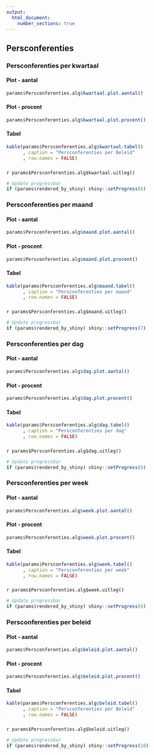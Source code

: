 ```yaml
---
output: 
  html_document:
    number_sections: true
---
```


## Persconferenties
### Persconferenties per kwartaal {.tabset .tabset-fade}
#### Plot - aantal {.unlisted .unnumbered}
```r
params$Persconferenties.alg$kwartaal.plot.aantal()
```

#### Plot - procent {.unlisted .unnumbered}
```r
params$Persconferenties.alg$kwartaal.plot.procent()
```

#### Tabel {.unlisted .unnumbered}
```r
kable(params$Persconferenties.alg$kwartaal.tabel()
      , caption = "Persconferenties per Beleid"
      , row.names = FALSE)
```

### {.unlisted .unnumbered}
`r params$Persconferenties.alg$kwartaal.uitleg()`

```r
# Update progressbar
if (params$rendered_by_shiny) shiny::setProgress(6)
```


### Persconferenties per maand {.tabset .tabset-fade}
#### Plot - aantal {.unlisted .unnumbered}
```r
params$Persconferenties.alg$maand.plot.aantal()
```

#### Plot - procent {.unlisted .unnumbered}
```r
params$Persconferenties.alg$maand.plot.procent()
```


#### Tabel {.unlisted .unnumbered}
```r
kable(params$Persconferenties.alg$maand.tabel()
      , caption = "Persconferenties per maand"
      , row.names = FALSE)
```

### {.unlisted .unnumbered}
`r params$Persconferenties.alg$maand.uitleg()`

```r
# Update progressbar
if (params$rendered_by_shiny) shiny::setProgress(7)
```

### Persconferenties per dag {.tabset .tabset-fade}
#### Plot - aantal {.unlisted .unnumbered}
```r
params$Persconferenties.alg$dag.plot.aantal()
```

#### Plot - procent {.unlisted .unnumbered}
```r
params$Persconferenties.alg$dag.plot.procent()
```


#### Tabel {.unlisted .unnumbered}
```r
kable(params$Persconferenties.alg$dag.tabel()
      , caption = "Persconferenties per dag"
      , row.names = FALSE)
```

### {.unlisted .unnumbered}
`r params$Persconferenties.alg$dag.uitleg()`

```r
# Update progressbar
if (params$rendered_by_shiny) shiny::setProgress(8)
```

### Persconferenties per week {.tabset .tabset-fade}
#### Plot - aantal {.unlisted .unnumbered}
```r
params$Persconferenties.alg$week.plot.aantal()
```

#### Plot - procent {.unlisted .unnumbered}
```r
params$Persconferenties.alg$week.plot.procent()
```

#### Tabel {.unlisted .unnumbered}
```r
kable(params$Persconferenties.alg$week.tabel()
      , caption = "Persconferenties per week"
      , row.names = FALSE)
```

### {.unlisted .unnumbered}
`r params$Persconferenties.alg$week.uitleg()`

```r
# Update progressbar
if (params$rendered_by_shiny) shiny::setProgress(9)
```


### Persconferenties per beleid {.tabset .tabset-fade}
#### Plot - aantal {.unlisted .unnumbered}
```r
params$Persconferenties.alg$beleid.plot.aantal()
```

#### Plot - procent {.unlisted .unnumbered}
```r
params$Persconferenties.alg$beleid.plot.procent()
```

#### Tabel {.unlisted .unnumbered}
```r
kable(params$Persconferenties.alg$beleid.tabel()
      , caption = "Persconferenties per Beleid"
      , row.names = FALSE)
```

###  {.unlisted .unnumbered}
`r params$Persconferenties.alg$beleid.uitleg()`

```r
# Update progressbar
if (params$rendered_by_shiny) shiny::setProgress(10)
```

